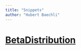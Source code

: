 ```yaml
---
title: "Snippets"
author: "Hubert Baechli"
---
```


# [BetaDistribution](Snippets/BetaDistribution.qmd)
